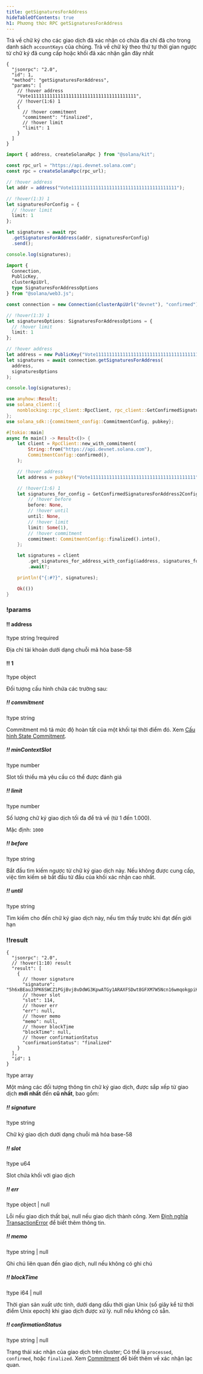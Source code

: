 ```yaml
---
title: getSignaturesForAddress
hideTableOfContents: true
h1: Phương thức RPC getSignaturesForAddress
---
```


Trả về chữ ký cho các giao dịch đã xác nhận có chứa địa chỉ đã cho trong danh
sách `accountKeys` của chúng. Trả về chữ ký theo thứ tự thời gian ngược từ chữ
ký đã cung cấp hoặc khối đã xác nhận gần đây nhất

<APIMethod>

```jsonc !!request curl
{
  "jsonrpc": "2.0",
  "id": 1,
  "method": "getSignaturesForAddress",
  "params": [
    // !hover address
    "Vote111111111111111111111111111111111111111",
    // !hover(1:6) 1
    {
      // !hover commitment
      "commitment": "finalized",
      // !hover limit
      "limit": 1
    }
  ]
}
```

```ts !!request title="Kit"
import { address, createSolanaRpc } from "@solana/kit";

const rpc_url = "https://api.devnet.solana.com";
const rpc = createSolanaRpc(rpc_url);

// !hover address
let addr = address("Vote111111111111111111111111111111111111111");

// !hover(1:3) 1
let signaturesForConfig = {
  // !hover limit
  limit: 1
};

let signatures = await rpc
  .getSignaturesForAddress(addr, signaturesForConfig)
  .send();

console.log(signatures);
```

```ts !!request title="web3.js"
import {
  Connection,
  PublicKey,
  clusterApiUrl,
  type SignaturesForAddressOptions
} from "@solana/web3.js";

const connection = new Connection(clusterApiUrl("devnet"), "confirmed");

// !hover(1:3) 1
let signaturesOptions: SignaturesForAddressOptions = {
  // !hover limit
  limit: 1
};

// !hover address
let address = new PublicKey("Vote111111111111111111111111111111111111111");
let signatures = await connection.getSignaturesForAddress(
  address,
  signaturesOptions
);

console.log(signatures);
```

```rs !!request title="Rust"
use anyhow::Result;
use solana_client::{
    nonblocking::rpc_client::RpcClient, rpc_client::GetConfirmedSignaturesForAddress2Config,
};
use solana_sdk::{commitment_config::CommitmentConfig, pubkey};

#[tokio::main]
async fn main() -> Result<()> {
    let client = RpcClient::new_with_commitment(
        String::from("https://api.devnet.solana.com"),
        CommitmentConfig::confirmed(),
    );

    // !hover address
    let address = pubkey!("Vote111111111111111111111111111111111111111");

    // !hover(1:6) 1
    let signatures_for_config = GetConfirmedSignaturesForAddress2Config {
        // !hover before
        before: None,
        // !hover until
        until: None,
        // !hover limit
        limit: Some(1),
        // !hover commitment
        commitment: CommitmentConfig::finalized().into(),
    };

    let signatures = client
        .get_signatures_for_address_with_config(&address, signatures_for_config)
        .await?;

    println!("{:#?}", signatures);

    Ok(())
}
```

### !params

#### !! address

!type string !required

Địa chỉ tài khoản dưới dạng chuỗi mã hóa base-58

#### !! 1

!type object

Đối tượng cấu hình chứa các trường sau:

##### !! commitment

!type string

Commitment mô tả mức độ hoàn tất của một khối tại thời điểm đó. Xem
[Cấu hình State Commitment](/docs/rpc#configuring-state-commitment).

##### !! minContextSlot

!type number

Slot tối thiểu mà yêu cầu có thể được đánh giá

##### !! limit

!type number

Số lượng chữ ký giao dịch tối đa để trả về (từ 1 đến 1.000).

Mặc định: `1000`

##### !! before

!type string

Bắt đầu tìm kiếm ngược từ chữ ký giao dịch này. Nếu không được cung cấp, việc
tìm kiếm sẽ bắt đầu từ đầu của khối xác nhận cao nhất.

##### !! until

!type string

Tìm kiếm cho đến chữ ký giao dịch này, nếu tìm thấy trước khi đạt đến giới hạn

### !!result

```jsonc !response
{
  "jsonrpc": "2.0",
  // !hover(1:10) result
  "result": [
    {
      // !hover signature
      "signature": "5h6xBEauJ3PK6SWCZ1PGjBvj8vDdWG3KpwATGy1ARAXFSDwt8GFXM7W5Ncn16wmqokgpiKRLuS83KUxyZyv2sUYv",
      // !hover slot
      "slot": 114,
      // !hover err
      "err": null,
      // !hover memo
      "memo": null,
      // !hover blockTime
      "blockTime": null,
      // !hover confirmationStatus
      "confirmationStatus": "finalized"
    }
  ],
  "id": 1
}
```

!type array

Một mảng các đối tượng thông tin chữ ký giao dịch, được sắp xếp từ giao dịch
**mới nhất** đến **cũ nhất**, bao gồm:

##### !! signature

!type string

Chữ ký giao dịch dưới dạng chuỗi mã hóa base-58

##### !! slot

!type u64

Slot chứa khối với giao dịch

##### !! err

!type object | null

Lỗi nếu giao dịch thất bại, null nếu giao dịch thành công. Xem
[Định nghĩa TransactionError](https://github.com/solana-labs/solana/blob/c0c60386544ec9a9ec7119229f37386d9f070523/sdk/src/transaction/error.rs#L13)
để biết thêm thông tin.

##### !! memo

!type string | null

Ghi chú liên quan đến giao dịch, null nếu không có ghi chú

##### !! blockTime

!type i64 | null

Thời gian sản xuất ước tính, dưới dạng dấu thời gian Unix (số giây kể từ thời
điểm Unix epoch) khi giao dịch được xử lý. null nếu không có sẵn.

##### !! confirmationStatus

!type string | null

Trạng thái xác nhận của giao dịch trên cluster; Có thể là `processed`,
`confirmed`, hoặc `finalized`. Xem
[Commitment](/docs/rpc/#configuring-state-commitment) để biết thêm về xác nhận
lạc quan.

</APIMethod>
